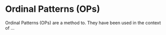 # Ordinal Patterns (OPs)

Ordinal Patterns (OPs) are a method to. They have been used in the context of ...

